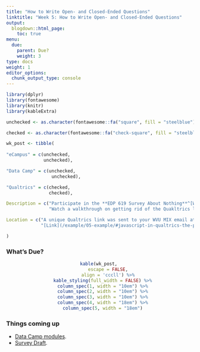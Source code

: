 ```yaml
---
title: "How to Write Open- and Closed-Ended Questions"
linktitle: "Week 5: How to Write Open- and Closed-Ended Questions"
output:
  blogdown::html_page:
    toc: true
menu:
  due:
    parent: Due?
    weight: 3
type: docs
weight: 1
editor_options: 
  chunk_output_type: console
---
```


```r
library(dplyr)
library(fontawesome)
library(knitr)
library(kableExtra)
```

```r
unchecked <- as.character(fontawesome::fa("square", fill = "steelblue"))

checked <- as.character(fontawesome::fa("check-square", fill = "steelblue"))

wk_post <- tibble(
  
"eCampus" = c(unchecked,
              unchecked),

"Data Camp" = c(unchecked,
                 unchecked),

"Qualtrics" = c(checked,
                checked),

Description = c("Participate in the **EDP 619 Survey About Nothing**^[We'll be using R to pull the results directly out of Qualtrics, namely out of something called the Qualtrics API.].",
                "Watch a walkthrough on getting rid of the Quakltrics logo in your survey."),

Location = c("A unique Qualtrics link was sent to your WVU MIX email at 8am on September 15.",
             "[Link](/example/05-example/#javascript-in-qualtrics-the-plug-1)")

)
```

### What's Due?

<center>
```r
kable(wk_post, 
      escape = FALSE,
      align = 'cccll') %>%
  kable_styling(full_width = FALSE) %>%
  column_spec(1, width = "10em") %>%
  column_spec(2, width = "10em") %>%
  column_spec(3, width = "10em") %>%
  column_spec(4, width = "18em") %>%
  column_spec(5, width = "18em")
```
</center>

### Things coming up

- [Data Camp modules](/lesson/05-lesson/#data-camp-1).
- [Survey Draft](/assignment/05-assignment/).


